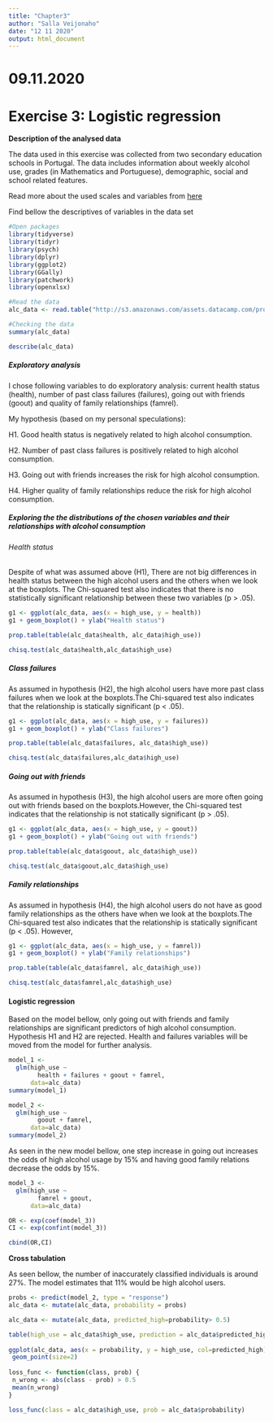 ```yaml
---
title: "Chapter3"
author: "Salla Veijonaho"
date: "12 11 2020"
output: html_document
---
```


# 09.11.2020

# **Exercise 3: Logistic regression**


**Description of the analysed data**

The data used in this exercise was collected from two secondary education schools in Portugal. The data includes information about weekly alcohol use, grades (in Mathematics and Portuguese), demographic, social and school related features.

Read more about the used scales and variables from 
[here](https://archive.ics.uci.edu/ml/datasets/Student+Performance)

Find bellow the descriptives of variables in the data set

```r

#Open packages
library(tidyverse)
library(tidyr)
library(psych)
library(dplyr)
library(ggplot2)
library(GGally)
library(patchwork)
library(openxlsx)

#Read the data
alc_data <- read.table("http://s3.amazonaws.com/assets.datacamp.com/production/course_2218/datasets/alc.txt", sep=",", header=TRUE)

#Checking the data
summary(alc_data)
```

```r
describe(alc_data)
```


##### **Exploratory analysis**


I chose following variables to do exploratory analysis: current health status (health), number of past class failures (failures), going out with friends (goout) and  quality of family relationships (famrel).


My hypothesis (based on my personal speculations):

H1. Good health status is negatively related to high alcohol consumption.

H2. Number of past class failures is positively related to high alcohol consumption.

H3. Going out with friends increases the risk for high alcohol consumption. 

H4. Higher quality of family relationships reduce the risk for high alcohol consumption.


##### **Exploring the the distributions of the chosen variables and their relationships with alcohol consumption**


###### *Health status*

Despite of what was assumed above (H1), There are not big differences in health status between the high alcohol users and the others when we look at the boxplots. The Chi-squared test also indicates that there is no statistically significant relationship between these two variables (p > .05).

```r
g1 <- ggplot(alc_data, aes(x = high_use, y = health))
g1 + geom_boxplot() + ylab("Health status")

prop.table(table(alc_data$health, alc_data$high_use))

chisq.test(alc_data$health,alc_data$high_use)

```

##### *Class failures*

As assumed in hypothesis (H2), the high alcohol users have more past class failures when we look at the boxplots.The Chi-squared test also indicates that the relationship is statically significant (p < .05).

```r

g1 <- ggplot(alc_data, aes(x = high_use, y = failures))
g1 + geom_boxplot() + ylab("Class failures")

prop.table(table(alc_data$failures, alc_data$high_use))

chisq.test(alc_data$failures,alc_data$high_use)

```


##### *Going out with friends*

As assumed in hypothesis (H3), the high alcohol users are more often going out with friends based on the boxplots.However, the Chi-squared test indicates that the relationship is not statically significant (p > .05).

```r

g1 <- ggplot(alc_data, aes(x = high_use, y = goout))
g1 + geom_boxplot() + ylab("Going out with friends")

prop.table(table(alc_data$goout, alc_data$high_use))

chisq.test(alc_data$goout,alc_data$high_use)

```


##### *Family relationships*


As assumed in hypothesis (H4), the high alcohol users do not have as good family relationships as the others have when we look at the boxplots.The Chi-squared test also indicates that the relationship is statically significant (p < .05). However, 

```r

g1 <- ggplot(alc_data, aes(x = high_use, y = famrel))
g1 + geom_boxplot() + ylab("Family relationships")

prop.table(table(alc_data$famrel, alc_data$high_use))

chisq.test(alc_data$famrel,alc_data$high_use)

```


#### **Logistic regression**


Based on the model bellow, only going out with friends and family relationships are significant predictors of high alcohol consumption. Hypothesis H1 and H2 are rejected. Health and failures variables will be moved from the model for further analysis.

```r

model_1 <- 
  glm(high_use ~ 
        health + failures + goout + famrel,
      data=alc_data)
summary(model_1)

model_2 <- 
  glm(high_use ~ 
        goout + famrel,
      data=alc_data)
summary(model_2)

```


As seen in the new model bellow, one step increase in going out increases the odds of high alcohol usage by 15% and having good family relations decrease the odds by 15%.


```r

model_3 <- 
  glm(high_use ~ 
        famrel + goout,
      data=alc_data)

OR <- exp(coef(model_3))
CI <- exp(confint(model_3))

cbind(OR,CI)

```


 **Cross tabulation**
 
 As seen bellow, the number of inaccurately classified individuals is around 27%. The model estimates that 11% would be high alcohol users.

 ```r
probs <- predict(model_2, type = "response")
alc_data <- mutate(alc_data, probability = probs)

alc_data <- mutate(alc_data, predicted_high=probability> 0.5)

table(high_use = alc_data$high_use, prediction = alc_data$predicted_high) %>% prop.table() %>% addmargins()
  
ggplot(alc_data, aes(x = probability, y = high_use, col=predicted_high)) +
  geom_point(size=2)
  
loss_func <- function(class, prob) {
  n_wrong <- abs(class - prob) > 0.5
  mean(n_wrong)
}

loss_func(class = alc_data$high_use, prob = alc_data$probability)
 
 ```



